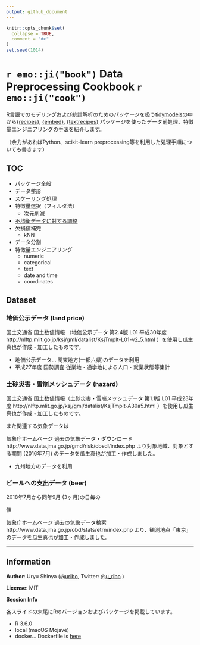 ```yaml
---
output: github_document
---
```


<!-- README.md is generated from README.Rmd. Please edit that file -->

```r
knitr::opts_chunk$set(
  collapse = TRUE,
  comment = "#>"
)
set.seed(1014)
```

`r emo::ji("book")` Data Preprocessing Cookbook `r emo::ji("cook")`
===================================================================

<!-- badges: start -->
<!-- badges: end -->

R言語でのモデリングおよび統計解析のためのパッケージを扱う[tidymodels](https://github.com/tidymodels/tidymodels)の中から[{recipes}](https://github.com/tidymodels/recipes), [{embed}](https://github.com/tidymodels/embed), [{textrecipes}](https://github.com/tidymodels/textrecipes) パッケージを使ったデータ前処理、特徴量エンジニアリングの手法を紹介します。

（余力があればPython、scikit-learn preprocessing等を利用した処理手順についても書きます）

## TOC

- パッケージ全般
- データ整形
- [スケーリング処理](slides/scaling.Rmd)
- 特徴量選択（フィルタ法）
    - 次元削減
- [不均衡データに対する調整](slides/class-imbalance.Rmd)
- 欠損値補完
    - kNN
- データ分割
- 特徴量エンジニアリング
    - numeric
    - categorical
    - text
    - date and time
    - coordinates

## Dataset

### 地価公示データ (land price)

国土交通省 国土数値情報 （地価公示データ 第2.4版 L01 平成30年度 http://nlftp.mlit.go.jp/ksj/gml/datalist/KsjTmplt-L01-v2_5.html ）を使用し瓜生真也が作成・加工したものです。

- 地価公示データ... 関東地方(一都六県)のデータを利用
- 平成27年度 国勢調査 従業地・通学地による人口・就業状態等集計

### 土砂災害・雪崩メッシュデータ (hazard)

国土交通省 国土数値情報（土砂災害・雪崩メッシュデータ 第1.1版 L01 平成23年度 http://nlftp.mlit.go.jp/ksj/gml/datalist/KsjTmplt-A30a5.html ）を使用し瓜生真也が作成・加工したものです。

また関連する気象データは

気象庁ホームページ 過去の気象データ・ダウンロード http://www.data.jma.go.jp/gmd/risk/obsdl/index.php より対象地域、対象とする期間 (2016年7月) のデータを瓜生真也が加工・作成しました。
 
- 九州地方のデータを利用

### ビールへの支出データ (beer)

2018年7月から同年9月 (3ヶ月)の日毎の

値

気象庁ホームページ 過去の気象データ検索 http://www.data.jma.go.jp/obd/stats/etrn/index.php より、観測地点「東京」のデータを瓜生真也が加工・作成しました。

-----

## Information

**Author**: Uryu Shinya ([\@uribo](https://github.com/uribo), Twitter: [\@u_ribo](http://twitter.com/u_ribo) )

**License**: MIT

**Session Info**

各スライドの末尾にRのバージョンおよびパッケージを掲載しています。

- R 3.6.0
- local (macOS Mojave)
- docker... Dockerfile is [here](https://github.com/uribo/dpp-cookbook/blob/master/Dockerfile)

